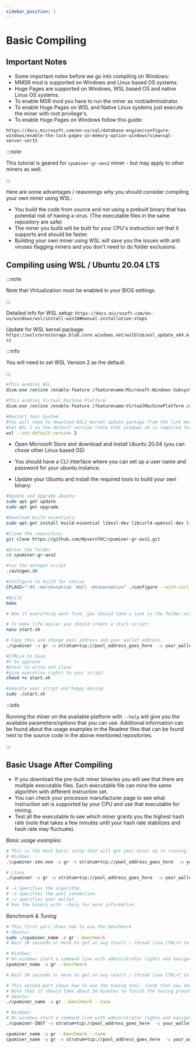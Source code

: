 ```yaml
---
sidebar_position: 1
---
```


# Basic Compiling

## Important Notes

- Some important notes before we go into compiling on Windows:
- MMSR mod is supported on Windows and Linux based OS systems.
- Huge Pages are supported on Windows, WSL based OS and native Linux OS systems.
- To enable MSR mod you have to run the miner as root/administrator.
- To enable Huge Pages on WSL and Native Linux systems just execute the miner with root privilege's.
- To enable Huge Pages on Windows follow this guide: 

```
https://docs.microsoft.com/en-us/sql/database-engine/configure-windows/enable-the-lock-pages-in-memory-option-windows?view=sql-server-ver15
```


:::note

This tutorial is geared for `cpuminer-gr-avx2` miner - but may apply to other miners as well.

:::


Here are some advantages / reasonings why you should consider compiling your own miner using WSL:

- You build the code from source and not using a prebuilt binary that has potential risk of having a virus. (The executable files in the same repository are safe)
- The miner you build will be built for your CPU's instruction set that it supports and should be faster.
- Building your own miner using WSL will save you the issues with anti viruses flagging miners and you don't need to do folder exclusions.

## Compiling using WSL / Ubuntu 20.04 LTS

:::note

Note that Virtualization must be enabled in your BIOS settings.

:::

Detailed info for WSL setup: `https://docs.microsoft.com/en-us/windows/wsl/install-win10#manual-installation-steps`

Update for WSL kernel package: `https://wslstorestorage.blob.core.windows.net/wslblob/wsl_update_x64.msi` 

:::info

You will need to set WSL Version 2 as the default.

:::

```bash
#This enables WSL.
dism.exe /online /enable-feature /featurename:Microsoft-Windows-Subsystem-Linux /all /norestart

#This enables Virtual Machine Platform
dism.exe /online /enable-feature /featurename:VirtualMachinePlatform /all /norestart

#Restart Your System.
#You will need to download WSL2 kernel update package from the link mentioned above. 
#Set WSL 2 as the default version (note that windows 10 is required for this to work)
wsl --set-default-version 2
```

- Open Microsoft Store and download and install Ubuntu 20.04 (you can chose other Linux based OS)

- You should have a CLI interface where you can set up a user name and password for your ubuntu instance.

- Update your Ubuntu and install the required tools to build your own binary:

```bash
#Update and Upgrade ubuntu:
sudo apt get update
sudo apt get upgrade

#Download build essentials:
sudo apt-get install build-essential libssl-dev libcurl4-openssl-dev libjansson-dev libgmp-dev automake zlib1g-dev git

#Clone the repository:
git clone https://github.com/WyvernTKC/cpuminer-gr-avx2.git

#Enter the folder
cd cpuminer-gr-avx2

#run the autogen script
./autogen.sh

#Configure to build for native
CFLAGS="-O3 -march=native -Wall -mtune=native" ./configure --with-curl

#Build
make

# Now if everything went fine, you should take a look in the folder with "ls" command and you should have a "cpuminer" executable.

# To make life easier you should create a start script: 
nano start.sh

# Copy this and change pool address and your wallet address. 
./cpuminer -a gr -o stratum+tcp://pool_address_goes_here  -u your_wallet_address_goes_here.Worker_name -p x

#CTRL+X to Save
#Y to approve
#Enter to write and close 
#give execution rights to your script:
chmod +x start.sh

#execute your script and happy mining:
sudo ./start.sh
```

:::info

Running the miner on the available platform with `--help` will give you the available parameters/options that you can use. Additional information can be found about the usage examples in the Readme files that can be found next to the source code in the above mentioned repositories.

:::

## Basic Usage After Compiling

- If you download the pre-built miner binaries you will see that there are multiple executable files. Each executable file can mine the same algorithm with different instruction set.
- You can check your processor manufacturer page to see what instruction set is supported by your CPU and use that executable for mining.
- Test all the executable to see which miner grants you the highest hash rate (note that takes a few minutes until your hash rate stabilizes and hash rate may fluctuate).

*Basic usage examples:*

```bash
# This is the most basic setup that will get your miner up in running.
# Windows
.\cpuminer-zen.exe -a gr -o stratum+tcp://pool_address_goes_here  -u your_wallet_address_goes_here.Worker_name 

# Linux
./cpuminer -a gr -o stratum+tcp://pool_address_goes_here  -u your_wallet_address_goes_here.Worker_name 

# -a Specifies the algorithm.
# -o specifies the pool connection.
# -u specifies your wallet. 
# Run the binary with --help for more information.
```

*Benchmark & Tuning*

```bash
# This first part shows how to use the benchmark
# Ubuntu:
sudo ./cpuminer_name -a gr --benchmark
# Wait 30 seconds or more to get an avg result / thread (use CTRL+C to cancel)

# Windows:
# On windows start a command line with administrator rights and navigate to the folder with your executable files.
cpuminer_name -a gr --benchmark 

# Wait 30 seconds or more to get an avg result / thread (use CTRL+C to cancel)

# This second part shows how to use the tuning tool. (note that you should be using tuning method together with --benchmark instead of tuning the miner during mining on a pool to avoid fluctuation in hash rate and get more accurate results.)
# Note that it should take about 30 minutes to finish the tuning process. (if using the --benchmark it will stop automatically)
# Ubuntu:
./cpuminer_name -a gr --benchmark --tune

# Windows:
# On windows start a command line with administrator rights and navigate to the folder with your executable files
./cpuminer-INST -o stratum+tcp://pool_address_goes_here  -u your_wallet_address_goes_here.Worker_name --tune-config tune_config

cpuminer_name -a gr --benchmark --tune
cpuminer_name -a gr -o stratum+tcp://pool_address_goes_here  -u your_wallet_address_goes_here.Worker_name --tune-config tune_config
```

